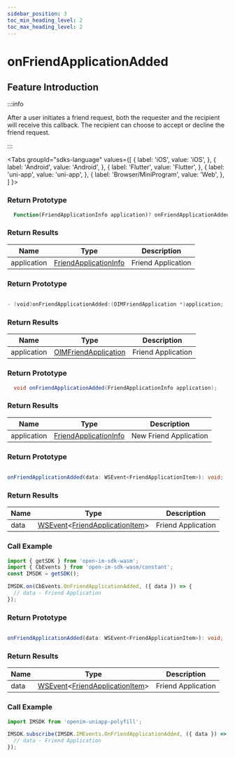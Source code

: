 ```yaml
---
sidebar_position: 3
toc_min_heading_level: 2
toc_max_heading_level: 2
---
```


# onFriendApplicationAdded

## Feature Introduction

:::info

After a user initiates a friend request, both the requester and the recipient will receive this callback. The recipient can choose to accept or decline the friend request.

:::

<Tabs
groupId="sdks-language"
values={[
{ label: 'iOS', value: 'iOS', },
{ label: 'Android', value: 'Android', },
{ label: 'Flutter', value: 'Flutter', },
{ label: 'uni-app', value: 'uni-app', },
{ label: 'Browser/MiniProgram', value: 'Web', },
]
}>

<TabItem value="Flutter">

### Return Prototype

```dart showLineNumbers
  Function(FriendApplicationInfo application)? onFriendApplicationAdded;
```

### Return Results

| Name        | Type                                                               | Description       |
| ----------- | ------------------------------------------------------------------ | ----------------- |
| application | [FriendApplicationInfo](/class/friend/friendApplication.mdx) | Friend Application |

</TabItem>

<TabItem value="iOS">

### Return Prototype

```swift showLineNumbers

- (void)onFriendApplicationAdded:(OIMFriendApplication *)application;

```

### Return Results

| Name        | Type                                                                | Description       |
| ----------- | ------------------------------------------------------------------- | ----------------- |
| application | [OIMFriendApplication](/class/friend/friendApplication.mdx) | Friend Application |

</TabItem>

<TabItem value="Android">

### Return Prototype

```java showLineNumbers
  void onFriendApplicationAdded(FriendApplicationInfo application);
```

### Return Results

| Name        | Type                                                               | Description             |
| ----------- | ------------------------------------------------------------------ | ----------------------- |
| application | [FriendApplicationInfo](/class/friend/friendApplication.mdx) | New Friend Application |

</TabItem>

<TabItem value="Web">

### Return Prototype

```ts showLineNumbers

onFriendApplicationAdded(data: WSEvent<FriendApplicationItem>): void;

```

### Return Results

| Name | Type                                                                                              | Description       |
| ---- | ------------------------------------------------------------------------------------------------- | ----------------- |
| data | [WSEvent](/class/response.mdx)<[FriendApplicationItem](/class/friend/friendApplication.mdx)> | Friend Application |

### Call Example

```js showLineNumbers
import { getSDK } from 'open-im-sdk-wasm';
import { CbEvents } from 'open-im-sdk-wasm/constant';
const IMSDK = getSDK();

IMSDK.on(CbEvents.OnFriendApplicationAdded, ({ data }) => {
  // data - Friend Application
});
```

</TabItem>

<TabItem value="uni-app">

### Return Prototype

```ts showLineNumbers

onFriendApplicationAdded(data: WSEvent<FriendApplicationItem>): void;

```

### Return Results

| Name | Type                                                                                              | Description       |
| ---- | ------------------------------------------------------------------------------------------------- | ----------------- |
| data | [WSEvent](/class/response.mdx)<[FriendApplicationItem](/class/friend/friendApplication.mdx)> | Friend Application |

### Call Example

```js showLineNumbers
import IMSDK from 'openim-uniapp-polyfill';

IMSDK.subscribe(IMSDK.IMEvents.OnFriendApplicationAdded, ({ data }) => {
  // data - Friend Application
});
```

</TabItem>

</Tabs>